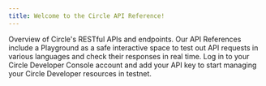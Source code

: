 ```yaml
---
title: Welcome to the Circle API Reference!
---
```


Overview of Circle's RESTful APIs and endpoints. Our API References include a Playground as a safe interactive space to test out API requests in various languages and check their responses in real time. Log in to your Circle Developer Console account and add your API key to start managing your Circle Developer resources in testnet.